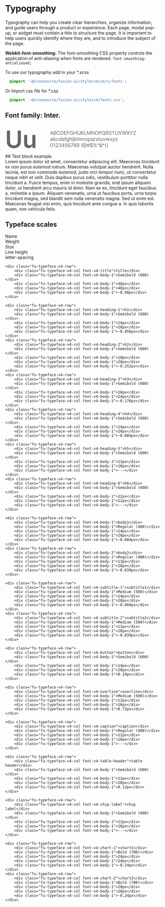 
<Meta title="Styleguide/V4/Typography"/>

# Typography

Typography can help you create clear hierarchies, organize information, and guide users through a product or experience. Each page, modal pop-up, or widget must contain a title to structure the page. It is important to help users quickly identify where they are, and to introduce the subject of the page.

**Webkit-font-smoothing:**
The font-smoothing CSS property controls the application of anti-aliasing when fonts are rendered.
`font-smoothing: antialiased;`

To use our typography add in your *.scss
```css
  @import '~@ironsource/fusion-ui/style/v4/vars/fonts';
```
Or Import css file for *.css
```css
  @import '~@ironsource/fusion-ui/style/v4/fonts.css';
```

## Font family: Inter.
<div class="sb-unstyled">
    <svg width="736" height="136" viewBox="0 0 736 136" fill="none" xmlns="http://www.w3.org/2000/svg">
        <path d="M59.3807 27.5455H74.1364V80.7614C74.1364 86.5947 72.7576 91.7254 70 96.1534C67.2689 100.581 63.4242 104.042 58.4659 106.534C53.5076 109 47.714 110.233 41.0852 110.233C34.4299 110.233 28.6231 109 23.6648 106.534C18.7064 104.042 14.8617 100.581 12.1307 96.1534C9.39962 91.7254 8.03409 86.5947 8.03409 80.7614V27.5455H22.7898V79.5284C22.7898 82.9223 23.5322 85.9451 25.017 88.5966C26.5284 91.2481 28.6496 93.3295 31.3807 94.8409C34.1117 96.3258 37.3466 97.0682 41.0852 97.0682C44.8239 97.0682 48.0587 96.3258 50.7898 94.8409C53.5473 93.3295 55.6686 91.2481 57.1534 88.5966C58.6383 85.9451 59.3807 82.9223 59.3807 79.5284V27.5455ZM128.476 83.3068V47.9091H142.874V109H128.913V98.142H128.277C126.898 101.562 124.631 104.36 121.476 106.534C118.347 108.708 114.489 109.795 109.902 109.795C105.898 109.795 102.358 108.907 99.2827 107.131C96.2334 105.328 93.8471 102.716 92.1236 99.2955C90.4001 95.8485 89.5384 91.6856 89.5384 86.8068V47.9091H103.936V84.5795C103.936 88.4508 104.997 91.5265 107.118 93.8068C109.239 96.0871 112.023 97.2273 115.47 97.2273C117.591 97.2273 119.646 96.7102 121.635 95.6761C123.624 94.642 125.254 93.1042 126.527 91.0625C127.826 88.9943 128.476 86.4091 128.476 83.3068Z" fill="black" fill-opacity="0.6"/>
        <path d="M214.83 47H212.614L219.023 29.5455H221.205L227.614 47H225.398L220.182 32.3068H220.045L214.83 47ZM215.648 40.1818H224.58V42.0568H215.648V40.1818ZM229.852 47V29.5455H235.955C237.171 29.5455 238.173 29.7557 238.963 30.1761C239.753 30.5909 240.341 31.1506 240.727 31.8551C241.114 32.554 241.307 33.3295 241.307 34.1818C241.307 34.9318 241.173 35.5511 240.906 36.0398C240.645 36.5284 240.298 36.9148 239.867 37.1989C239.44 37.483 238.977 37.6932 238.477 37.8295V38C239.011 38.0341 239.548 38.2216 240.088 38.5625C240.628 38.9034 241.08 39.392 241.443 40.0284C241.807 40.6648 241.989 41.4432 241.989 42.3636C241.989 43.2386 241.79 44.0256 241.392 44.7244C240.994 45.4233 240.367 45.9773 239.509 46.3864C238.651 46.7955 237.534 47 236.159 47H229.852ZM231.966 45.125H236.159C237.54 45.125 238.52 44.858 239.1 44.3239C239.685 43.7841 239.977 43.1307 239.977 42.3636C239.977 41.7727 239.827 41.2273 239.526 40.7273C239.225 40.2216 238.796 39.8182 238.239 39.517C237.682 39.2102 237.023 39.0568 236.261 39.0568H231.966V45.125ZM231.966 37.2159H235.886C236.523 37.2159 237.097 37.0909 237.608 36.8409C238.125 36.5909 238.534 36.2386 238.835 35.7841C239.142 35.3295 239.296 34.7955 239.296 34.1818C239.296 33.4148 239.029 32.7642 238.494 32.2301C237.96 31.6903 237.114 31.4205 235.955 31.4205H231.966V37.2159ZM259.027 35H256.914C256.789 34.392 256.57 33.858 256.257 33.3977C255.951 32.9375 255.576 32.5511 255.132 32.2386C254.695 31.9205 254.209 31.6818 253.675 31.5227C253.141 31.3636 252.584 31.2841 252.004 31.2841C250.948 31.2841 249.99 31.5511 249.132 32.0852C248.28 32.6193 247.601 33.4062 247.095 34.446C246.595 35.4858 246.345 36.7614 246.345 38.2727C246.345 39.7841 246.595 41.0597 247.095 42.0994C247.601 43.1392 248.28 43.9261 249.132 44.4602C249.99 44.9943 250.948 45.2614 252.004 45.2614C252.584 45.2614 253.141 45.1818 253.675 45.0227C254.209 44.8636 254.695 44.6278 255.132 44.3153C255.576 43.9972 255.951 43.608 256.257 43.1477C256.57 42.6818 256.789 42.1477 256.914 41.5455H259.027C258.868 42.4375 258.578 43.2358 258.158 43.9403C257.737 44.6449 257.215 45.2443 256.59 45.7386C255.965 46.2273 255.263 46.5994 254.485 46.8551C253.712 47.1108 252.885 47.2386 252.004 47.2386C250.516 47.2386 249.192 46.875 248.033 46.1477C246.874 45.4205 245.962 44.3864 245.297 43.0455C244.632 41.7045 244.3 40.1136 244.3 38.2727C244.3 36.4318 244.632 34.8409 245.297 33.5C245.962 32.1591 246.874 31.125 248.033 30.3977C249.192 29.6705 250.516 29.3068 252.004 29.3068C252.885 29.3068 253.712 29.4347 254.485 29.6903C255.263 29.946 255.965 30.321 256.59 30.8153C257.215 31.304 257.737 31.9006 258.158 32.6051C258.578 33.304 258.868 34.1023 259.027 35ZM267.349 47H261.963V29.5455H267.588C269.281 29.5455 270.73 29.8949 271.934 30.5938C273.139 31.2869 274.062 32.2841 274.704 33.5852C275.346 34.8807 275.667 36.4318 275.667 38.2386C275.667 40.0568 275.343 41.6222 274.696 42.9347C274.048 44.2415 273.105 45.2472 271.866 45.9517C270.627 46.6506 269.122 47 267.349 47ZM264.076 45.125H267.213C268.656 45.125 269.852 44.8466 270.801 44.2898C271.75 43.733 272.457 42.9403 272.923 41.9119C273.389 40.8835 273.622 39.6591 273.622 38.2386C273.622 36.8295 273.392 35.6165 272.931 34.5994C272.471 33.5767 271.784 32.7926 270.869 32.2472C269.954 31.696 268.815 31.4205 267.451 31.4205H264.076V45.125ZM278.733 47V29.5455H289.267V31.4205H280.846V37.3182H288.721V39.1932H280.846V45.125H289.403V47H278.733ZM292.596 47V29.5455H303.062V31.4205H294.71V37.3182H302.278V39.1932H294.71V47H292.596ZM318.134 35C317.947 34.4261 317.7 33.9119 317.393 33.4574C317.092 32.9972 316.731 32.6051 316.31 32.2812C315.896 31.9574 315.424 31.7102 314.896 31.5398C314.367 31.3693 313.788 31.2841 313.157 31.2841C312.123 31.2841 311.183 31.5511 310.336 32.0852C309.489 32.6193 308.816 33.4062 308.316 34.446C307.816 35.4858 307.566 36.7614 307.566 38.2727C307.566 39.7841 307.819 41.0597 308.325 42.0994C308.83 43.1392 309.515 43.9261 310.379 44.4602C311.242 44.9943 312.214 45.2614 313.293 45.2614C314.293 45.2614 315.174 45.0483 315.935 44.6222C316.702 44.1903 317.299 43.5824 317.725 42.7983C318.157 42.0085 318.373 41.0795 318.373 40.0114L319.021 40.1477H313.771V38.2727H320.418V40.1477C320.418 41.5852 320.111 42.8352 319.498 43.8977C318.89 44.9602 318.049 45.7841 316.975 46.3693C315.907 46.9489 314.68 47.2386 313.293 47.2386C311.748 47.2386 310.39 46.875 309.219 46.1477C308.055 45.4205 307.146 44.3864 306.492 43.0455C305.844 41.7045 305.521 40.1136 305.521 38.2727C305.521 36.892 305.705 35.6506 306.075 34.5483C306.45 33.4403 306.978 32.4972 307.66 31.7188C308.342 30.9403 309.148 30.3438 310.08 29.929C311.012 29.5142 312.038 29.3068 313.157 29.3068C314.077 29.3068 314.935 29.446 315.731 29.7244C316.532 29.9972 317.245 30.3864 317.87 30.892C318.501 31.392 319.026 31.9915 319.447 32.6903C319.867 33.3835 320.157 34.1534 320.316 35H318.134ZM323.558 47V29.5455H325.672V37.3182H334.979V29.5455H337.092V47H334.979V39.1932H325.672V47H323.558ZM342.958 29.5455V47H340.844V29.5455H342.958ZM353.397 29.5455H355.511V42.0227C355.511 43.1364 355.306 44.0824 354.897 44.8608C354.488 45.6392 353.912 46.2301 353.167 46.6335C352.423 47.0369 351.545 47.2386 350.534 47.2386C349.579 47.2386 348.73 47.0653 347.985 46.7188C347.241 46.3665 346.656 45.8665 346.23 45.2188C345.804 44.571 345.591 43.8011 345.591 42.9091H347.67C347.67 43.4034 347.792 43.8352 348.037 44.2045C348.287 44.5682 348.627 44.8523 349.059 45.0568C349.491 45.2614 349.983 45.3636 350.534 45.3636C351.142 45.3636 351.659 45.2358 352.085 44.9801C352.511 44.7244 352.835 44.3494 353.056 43.8551C353.284 43.3551 353.397 42.7443 353.397 42.0227V29.5455ZM359.267 47V29.5455H361.38V38.2045H361.585L369.426 29.5455H372.187L364.858 37.4205L372.187 47H369.63L363.562 38.8864L361.38 41.3409V47H359.267ZM374.443 47V29.5455H376.557V45.125H384.67V47H374.443ZM387.463 29.5455H389.986L395.918 44.0341H396.122L402.054 29.5455H404.577V47H402.599V33.7386H402.429L396.974 47H395.065L389.611 33.7386H389.44V47H387.463V29.5455ZM422.175 29.5455V47H420.13L410.619 33.2955H410.448V47H408.335V29.5455H410.38L419.925 43.2841H420.096V29.5455H422.175ZM440.652 38.2727C440.652 40.1136 440.32 41.7045 439.655 43.0455C438.99 44.3864 438.078 45.4205 436.919 46.1477C435.76 46.875 434.436 47.2386 432.948 47.2386C431.459 47.2386 430.135 46.875 428.976 46.1477C427.817 45.4205 426.905 44.3864 426.24 43.0455C425.575 41.7045 425.243 40.1136 425.243 38.2727C425.243 36.4318 425.575 34.8409 426.24 33.5C426.905 32.1591 427.817 31.125 428.976 30.3977C430.135 29.6705 431.459 29.3068 432.948 29.3068C434.436 29.3068 435.76 29.6705 436.919 30.3977C438.078 31.125 438.99 32.1591 439.655 33.5C440.32 34.8409 440.652 36.4318 440.652 38.2727ZM438.607 38.2727C438.607 36.7614 438.354 35.4858 437.848 34.446C437.348 33.4062 436.669 32.6193 435.811 32.0852C434.959 31.5511 434.004 31.2841 432.948 31.2841C431.891 31.2841 430.933 31.5511 430.075 32.0852C429.223 32.6193 428.544 33.4062 428.039 34.446C427.539 35.4858 427.289 36.7614 427.289 38.2727C427.289 39.7841 427.539 41.0597 428.039 42.0994C428.544 43.1392 429.223 43.9261 430.075 44.4602C430.933 44.9943 431.891 45.2614 432.948 45.2614C434.004 45.2614 434.959 44.9943 435.811 44.4602C436.669 43.9261 437.348 43.1392 437.848 42.0994C438.354 41.0597 438.607 39.7841 438.607 38.2727ZM443.726 47V29.5455H449.624C450.993 29.5455 452.113 29.7926 452.982 30.2869C453.857 30.7756 454.505 31.4375 454.925 32.2727C455.345 33.108 455.556 34.0398 455.556 35.0682C455.556 36.0966 455.345 37.0312 454.925 37.8722C454.51 38.7131 453.868 39.3835 452.999 39.8835C452.13 40.3778 451.016 40.625 449.658 40.625H445.431V38.75H449.59C450.527 38.75 451.28 38.5881 451.848 38.2642C452.416 37.9403 452.828 37.5028 453.084 36.9517C453.345 36.3949 453.476 35.767 453.476 35.0682C453.476 34.3693 453.345 33.7443 453.084 33.1932C452.828 32.642 452.414 32.2102 451.84 31.8977C451.266 31.5795 450.505 31.4205 449.556 31.4205H445.84V47H443.726ZM464.821 41.5455H467.14L469.083 44.1023L469.594 44.7841L472.492 48.6364H470.174L468.265 46.0795L467.787 45.4318L464.821 41.5455ZM473.208 38.2727C473.208 40.1136 472.875 41.7045 472.211 43.0455C471.546 44.3864 470.634 45.4205 469.475 46.1477C468.316 46.875 466.992 47.2386 465.503 47.2386C464.015 47.2386 462.691 46.875 461.532 46.1477C460.373 45.4205 459.461 44.3864 458.796 43.0455C458.131 41.7045 457.799 40.1136 457.799 38.2727C457.799 36.4318 458.131 34.8409 458.796 33.5C459.461 32.1591 460.373 31.125 461.532 30.3977C462.691 29.6705 464.015 29.3068 465.503 29.3068C466.992 29.3068 468.316 29.6705 469.475 30.3977C470.634 31.125 471.546 32.1591 472.211 33.5C472.875 34.8409 473.208 36.4318 473.208 38.2727ZM471.162 38.2727C471.162 36.7614 470.909 35.4858 470.404 34.446C469.904 33.4062 469.225 32.6193 468.367 32.0852C467.515 31.5511 466.56 31.2841 465.503 31.2841C464.446 31.2841 463.489 31.5511 462.631 32.0852C461.779 32.6193 461.1 33.4062 460.594 34.446C460.094 35.4858 459.844 36.7614 459.844 38.2727C459.844 39.7841 460.094 41.0597 460.594 42.0994C461.1 43.1392 461.779 43.9261 462.631 44.4602C463.489 44.9943 464.446 45.2614 465.503 45.2614C466.56 45.2614 467.515 44.9943 468.367 44.4602C469.225 43.9261 469.904 43.1392 470.404 42.0994C470.909 41.0597 471.162 39.7841 471.162 38.2727ZM476.282 47V29.5455H482.179C483.543 29.5455 484.662 29.7784 485.537 30.2443C486.412 30.7045 487.06 31.3381 487.481 32.1449C487.901 32.9517 488.111 33.8693 488.111 34.8977C488.111 35.9261 487.901 36.8381 487.481 37.6335C487.06 38.429 486.415 39.054 485.546 39.5085C484.677 39.9574 483.566 40.1818 482.214 40.1818H477.441V38.2727H482.145C483.077 38.2727 483.827 38.1364 484.395 37.8636C484.969 37.5909 485.384 37.2045 485.64 36.7045C485.901 36.1989 486.032 35.5966 486.032 34.8977C486.032 34.1989 485.901 33.5881 485.64 33.0653C485.378 32.5426 484.961 32.1392 484.387 31.8551C483.813 31.5653 483.054 31.4205 482.111 31.4205H478.395V47H476.282ZM484.498 39.1591L488.793 47H486.339L482.111 39.1591H484.498ZM500.699 33.9091C500.596 33.0455 500.182 32.375 499.454 31.8977C498.727 31.4205 497.835 31.1818 496.778 31.1818C496.006 31.1818 495.329 31.3068 494.75 31.5568C494.176 31.8068 493.727 32.1506 493.403 32.5881C493.085 33.0256 492.926 33.5227 492.926 34.0795C492.926 34.5455 493.037 34.946 493.258 35.2812C493.486 35.6108 493.775 35.8864 494.128 36.108C494.48 36.3239 494.849 36.5028 495.236 36.6449C495.622 36.7812 495.977 36.892 496.301 36.9773L498.074 37.4545C498.528 37.5739 499.034 37.7386 499.591 37.9489C500.153 38.1591 500.69 38.446 501.202 38.8097C501.719 39.1676 502.145 39.6278 502.48 40.1903C502.815 40.7528 502.983 41.4432 502.983 42.2614C502.983 43.2045 502.736 44.0568 502.241 44.8182C501.753 45.5795 501.037 46.1847 500.094 46.6335C499.156 47.0824 498.017 47.3068 496.676 47.3068C495.426 47.3068 494.344 47.1051 493.429 46.7017C492.52 46.2983 491.804 45.7358 491.281 45.0142C490.764 44.2926 490.471 43.4545 490.403 42.5H492.585C492.642 43.1591 492.864 43.7045 493.25 44.1364C493.642 44.5625 494.136 44.8807 494.733 45.0909C495.335 45.2955 495.983 45.3977 496.676 45.3977C497.483 45.3977 498.207 45.267 498.849 45.0057C499.491 44.7386 500 44.3693 500.375 43.8977C500.75 43.4205 500.937 42.8636 500.937 42.2273C500.937 41.6477 500.775 41.1761 500.452 40.8125C500.128 40.4489 499.702 40.1534 499.173 39.9261C498.645 39.6989 498.074 39.5 497.46 39.3295L495.312 38.7159C493.949 38.3239 492.869 37.7642 492.074 37.0369C491.278 36.3097 490.881 35.358 490.881 34.1818C490.881 33.2045 491.145 32.3523 491.673 31.625C492.207 30.892 492.923 30.3239 493.821 29.9205C494.724 29.5114 495.733 29.3068 496.846 29.3068C497.971 29.3068 498.971 29.5085 499.846 29.9119C500.721 30.3097 501.415 30.8551 501.926 31.5483C502.443 32.2415 502.716 33.0284 502.744 33.9091H500.699ZM505.023 31.4205V29.5455H518.114V31.4205H512.626V47H510.512V31.4205H505.023ZM532.351 29.5455H534.465V41.1023C534.465 42.2955 534.183 43.3608 533.621 44.2983C533.064 45.2301 532.277 45.9659 531.26 46.5057C530.243 47.0398 529.05 47.3068 527.681 47.3068C526.311 47.3068 525.118 47.0398 524.101 46.5057C523.084 45.9659 522.294 45.2301 521.732 44.2983C521.175 43.3608 520.896 42.2955 520.896 41.1023V29.5455H523.01V40.9318C523.01 41.7841 523.198 42.5426 523.573 43.2074C523.948 43.8665 524.482 44.3864 525.175 44.767C525.874 45.142 526.709 45.3295 527.681 45.3295C528.652 45.3295 529.487 45.142 530.186 44.767C530.885 44.3864 531.419 43.8665 531.788 43.2074C532.163 42.5426 532.351 41.7841 532.351 40.9318V29.5455ZM538.921 29.5455L544.103 44.2386H544.308L549.49 29.5455H551.706L545.296 47H543.115L536.706 29.5455H538.921ZM557.115 47L552.342 29.5455H554.49L558.137 43.7614H558.308L562.024 29.5455H564.41L568.126 43.7614H568.297L571.944 29.5455H574.092L569.319 47H567.137L563.285 33.0909H563.149L559.297 47H557.115ZM577.268 29.5455L581.768 36.8068H581.905L586.405 29.5455H588.893L583.405 38.2727L588.893 47H586.405L581.905 39.875H581.768L577.268 47H574.78L580.405 38.2727L574.78 29.5455H577.268ZM589.664 29.5455H592.084L596.925 37.6932H597.13L601.971 29.5455H604.391L598.084 39.8068V47H595.971V39.8068L589.664 29.5455ZM606.065 47V45.4659L615.474 31.4205H605.963V29.5455H617.997V31.0795L608.588 45.125H618.099V47H606.065ZM217.693 76.3068C216.864 76.3068 216.111 76.1506 215.435 75.8381C214.759 75.5199 214.222 75.0625 213.824 74.4659C213.426 73.8636 213.227 73.1364 213.227 72.2841C213.227 71.5341 213.375 70.9261 213.67 70.4602C213.966 69.9886 214.361 69.6193 214.855 69.3523C215.349 69.0852 215.895 68.8864 216.491 68.7557C217.094 68.6193 217.699 68.5114 218.307 68.4318C219.102 68.3295 219.747 68.2528 220.241 68.2017C220.741 68.1449 221.105 68.0511 221.332 67.9205C221.565 67.7898 221.682 67.5625 221.682 67.2386V67.1705C221.682 66.3295 221.452 65.6761 220.991 65.2102C220.537 64.7443 219.847 64.5114 218.92 64.5114C217.96 64.5114 217.207 64.7216 216.662 65.142C216.116 65.5625 215.733 66.0114 215.511 66.4886L213.602 65.8068C213.943 65.0114 214.398 64.392 214.966 63.9489C215.54 63.5 216.165 63.1875 216.841 63.0114C217.523 62.8295 218.193 62.7386 218.852 62.7386C219.273 62.7386 219.756 62.7898 220.301 62.892C220.852 62.9886 221.384 63.1903 221.895 63.4972C222.412 63.804 222.841 64.267 223.182 64.8864C223.523 65.5057 223.693 66.3352 223.693 67.375V76H221.682V74.2273H221.58C221.443 74.5114 221.216 74.8153 220.898 75.1392C220.58 75.4631 220.156 75.7386 219.628 75.9659C219.099 76.1932 218.455 76.3068 217.693 76.3068ZM218 74.5C218.795 74.5 219.466 74.3438 220.011 74.0312C220.563 73.7188 220.977 73.3153 221.256 72.821C221.54 72.3267 221.682 71.8068 221.682 71.2614V69.4205C221.597 69.5227 221.409 69.6165 221.119 69.7017C220.835 69.7812 220.506 69.8523 220.131 69.9148C219.761 69.9716 219.401 70.0227 219.048 70.0682C218.702 70.108 218.42 70.142 218.205 70.1705C217.682 70.2386 217.193 70.3494 216.739 70.5028C216.29 70.6506 215.926 70.875 215.648 71.1761C215.375 71.4716 215.239 71.875 215.239 72.3864C215.239 73.0852 215.497 73.6136 216.014 73.9716C216.537 74.3239 217.199 74.5 218 74.5ZM227.157 76V58.5455H229.168V64.9886H229.339C229.487 64.7614 229.691 64.4716 229.953 64.1193C230.22 63.7614 230.6 63.4432 231.095 63.1648C231.595 62.8807 232.271 62.7386 233.123 62.7386C234.225 62.7386 235.197 63.0142 236.038 63.5653C236.879 64.1165 237.535 64.8977 238.007 65.9091C238.478 66.9205 238.714 68.1136 238.714 69.4886C238.714 70.875 238.478 72.0767 238.007 73.0938C237.535 74.1051 236.882 74.8892 236.046 75.446C235.211 75.9972 234.248 76.2727 233.157 76.2727C232.316 76.2727 231.643 76.1335 231.137 75.8551C230.632 75.571 230.242 75.25 229.97 74.892C229.697 74.5284 229.487 74.2273 229.339 73.9886H229.1V76H227.157ZM229.134 69.4545C229.134 70.4432 229.279 71.3153 229.569 72.071C229.859 72.821 230.282 73.4091 230.839 73.8352C231.396 74.2557 232.078 74.4659 232.884 74.4659C233.725 74.4659 234.427 74.2443 234.989 73.8011C235.558 73.3523 235.984 72.75 236.268 71.9943C236.558 71.233 236.703 70.3864 236.703 69.4545C236.703 68.5341 236.56 67.7045 236.276 66.9659C235.998 66.2216 235.575 65.6335 235.007 65.2017C234.444 64.7642 233.737 64.5455 232.884 64.5455C232.066 64.5455 231.379 64.7528 230.822 65.1676C230.265 65.5767 229.845 66.1506 229.56 66.8892C229.276 67.6222 229.134 68.4773 229.134 69.4545ZM246.629 76.2727C245.402 76.2727 244.345 75.983 243.458 75.4034C242.572 74.8239 241.89 74.0256 241.413 73.0085C240.936 71.9915 240.697 70.8295 240.697 69.5227C240.697 68.1932 240.941 67.0199 241.43 66.0028C241.924 64.9801 242.612 64.1818 243.492 63.608C244.379 63.0284 245.413 62.7386 246.595 62.7386C247.515 62.7386 248.345 62.9091 249.083 63.25C249.822 63.5909 250.427 64.0682 250.899 64.6818C251.37 65.2955 251.663 66.0114 251.777 66.8295H249.765C249.612 66.233 249.271 65.7045 248.742 65.2443C248.22 64.7784 247.515 64.5455 246.629 64.5455C245.845 64.5455 245.157 64.75 244.566 65.1591C243.981 65.5625 243.524 66.1335 243.194 66.8722C242.87 67.6051 242.708 68.4659 242.708 69.4545C242.708 70.4659 242.867 71.3466 243.186 72.0966C243.509 72.8466 243.964 73.429 244.549 73.8438C245.14 74.2585 245.833 74.4659 246.629 74.4659C247.152 74.4659 247.626 74.375 248.052 74.1932C248.478 74.0114 248.839 73.75 249.134 73.4091C249.43 73.0682 249.64 72.6591 249.765 72.1818H251.777C251.663 72.9545 251.382 73.6506 250.933 74.2699C250.49 74.8835 249.902 75.3722 249.169 75.7358C248.441 76.0938 247.595 76.2727 246.629 76.2727ZM259.18 76.2727C258.089 76.2727 257.126 75.9972 256.291 75.446C255.456 74.8892 254.802 74.1051 254.331 73.0938C253.859 72.0767 253.623 70.875 253.623 69.4886C253.623 68.1136 253.859 66.9205 254.331 65.9091C254.802 64.8977 255.458 64.1165 256.299 63.5653C257.14 63.0142 258.112 62.7386 259.214 62.7386C260.066 62.7386 260.74 62.8807 261.234 63.1648C261.734 63.4432 262.115 63.7614 262.376 64.1193C262.643 64.4716 262.85 64.7614 262.998 64.9886H263.169V58.5455H265.18V76H263.237V73.9886H262.998C262.85 74.2273 262.64 74.5284 262.368 74.892C262.095 75.25 261.706 75.571 261.2 75.8551C260.694 76.1335 260.021 76.2727 259.18 76.2727ZM259.453 74.4659C260.26 74.4659 260.941 74.2557 261.498 73.8352C262.055 73.4091 262.478 72.821 262.768 72.071C263.058 71.3153 263.203 70.4432 263.203 69.4545C263.203 68.4773 263.061 67.6222 262.777 66.8892C262.493 66.1506 262.072 65.5767 261.515 65.1676C260.958 64.7528 260.271 64.5455 259.453 64.5455C258.6 64.5455 257.89 64.7642 257.322 65.2017C256.76 65.6335 256.336 66.2216 256.052 66.9659C255.774 67.7045 255.635 68.5341 255.635 69.4545C255.635 70.3864 255.777 71.233 256.061 71.9943C256.35 72.75 256.777 73.3523 257.339 73.8011C257.907 74.2443 258.612 74.4659 259.453 74.4659ZM274.152 76.2727C272.89 76.2727 271.802 75.9943 270.888 75.4375C269.978 74.875 269.277 74.0909 268.782 73.0852C268.294 72.0739 268.049 70.8977 268.049 69.5568C268.049 68.2159 268.294 67.0341 268.782 66.0114C269.277 64.983 269.964 64.1818 270.845 63.608C271.731 63.0284 272.765 62.7386 273.947 62.7386C274.629 62.7386 275.302 62.8523 275.967 63.0795C276.632 63.3068 277.237 63.6761 277.782 64.1875C278.328 64.6932 278.763 65.3636 279.086 66.1989C279.41 67.0341 279.572 68.0625 279.572 69.2841V70.1364H269.481V68.3977H277.527C277.527 67.6591 277.379 67 277.084 66.4205C276.794 65.8409 276.379 65.3835 275.839 65.0483C275.305 64.7131 274.674 64.5455 273.947 64.5455C273.146 64.5455 272.453 64.7443 271.868 65.142C271.288 65.5341 270.842 66.0455 270.53 66.6761C270.217 67.3068 270.061 67.983 270.061 68.7045V69.8636C270.061 70.8523 270.231 71.6903 270.572 72.3778C270.919 73.0597 271.399 73.5795 272.013 73.9375C272.626 74.2898 273.339 74.4659 274.152 74.4659C274.68 74.4659 275.157 74.392 275.584 74.2443C276.015 74.0909 276.388 73.8636 276.7 73.5625C277.013 73.2557 277.254 72.875 277.424 72.4205L279.368 72.9659C279.163 73.625 278.819 74.2045 278.336 74.7045C277.853 75.1989 277.257 75.5852 276.547 75.8636C275.836 76.1364 275.038 76.2727 274.152 76.2727ZM287.981 62.9091V64.6136H280.925V62.9091H287.981ZM283.038 76V61.1023C283.038 60.3523 283.214 59.7273 283.567 59.2273C283.919 58.7273 284.376 58.3523 284.939 58.1023C285.501 57.8523 286.095 57.7273 286.72 57.7273C287.214 57.7273 287.618 57.767 287.93 57.8466C288.243 57.9261 288.476 58 288.629 58.0682L288.05 59.8068C287.947 59.7727 287.805 59.7301 287.623 59.679C287.447 59.6278 287.214 59.6023 286.925 59.6023C286.26 59.6023 285.78 59.7699 285.484 60.1051C285.194 60.4403 285.05 60.9318 285.05 61.5795V76H283.038ZM295.065 81.1818C294.094 81.1818 293.258 81.0568 292.56 80.8068C291.861 80.5625 291.278 80.2386 290.812 79.8352C290.352 79.4375 289.986 79.0114 289.713 78.5568L291.315 77.4318C291.497 77.6705 291.727 77.9432 292.006 78.25C292.284 78.5625 292.665 78.8324 293.148 79.0597C293.636 79.2926 294.276 79.4091 295.065 79.4091C296.122 79.4091 296.994 79.1534 297.682 78.642C298.369 78.1307 298.713 77.3295 298.713 76.2386V73.5795H298.543C298.395 73.8182 298.185 74.1136 297.912 74.4659C297.645 74.8125 297.258 75.1222 296.753 75.3949C296.253 75.6619 295.577 75.7955 294.724 75.7955C293.668 75.7955 292.719 75.5455 291.878 75.0455C291.043 74.5455 290.381 73.8182 289.892 72.8636C289.409 71.9091 289.168 70.75 289.168 69.3864C289.168 68.0455 289.403 66.8778 289.875 65.8835C290.347 64.8835 291.003 64.1108 291.844 63.5653C292.685 63.0142 293.656 62.7386 294.758 62.7386C295.611 62.7386 296.287 62.8807 296.787 63.1648C297.293 63.4432 297.679 63.7614 297.946 64.1193C298.219 64.4716 298.429 64.7614 298.577 64.9886H298.781V62.9091H300.724V76.375C300.724 77.5 300.469 78.4148 299.957 79.1193C299.452 79.8295 298.77 80.3494 297.912 80.679C297.06 81.0142 296.111 81.1818 295.065 81.1818ZM294.997 73.9886C295.804 73.9886 296.486 73.804 297.043 73.4347C297.599 73.0653 298.023 72.5341 298.312 71.8409C298.602 71.1477 298.747 70.3182 298.747 69.3523C298.747 68.4091 298.605 67.5767 298.321 66.8551C298.037 66.1335 297.616 65.5682 297.06 65.1591C296.503 64.75 295.815 64.5455 294.997 64.5455C294.145 64.5455 293.435 64.7614 292.866 65.1932C292.304 65.625 291.881 66.2045 291.597 66.9318C291.318 67.6591 291.179 68.4659 291.179 69.3523C291.179 70.2614 291.321 71.0653 291.605 71.7642C291.895 72.4574 292.321 73.0028 292.883 73.4006C293.452 73.7926 294.156 73.9886 294.997 73.9886ZM305.938 68.125V76H303.926V58.5455H305.938V64.9545H306.108C306.415 64.2784 306.875 63.7415 307.489 63.3438C308.108 62.9403 308.932 62.7386 309.96 62.7386C310.852 62.7386 311.634 62.9176 312.304 63.2756C312.975 63.6278 313.494 64.1705 313.864 64.9034C314.239 65.6307 314.426 66.5568 314.426 67.6818V76H312.415V67.8182C312.415 66.7784 312.145 65.9744 311.605 65.4062C311.071 64.8324 310.33 64.5455 309.381 64.5455C308.722 64.5455 308.131 64.6847 307.608 64.9631C307.091 65.2415 306.682 65.6477 306.381 66.1818C306.085 66.7159 305.938 67.3636 305.938 68.125ZM317.626 76V62.9091H319.637V76H317.626ZM318.649 60.7273C318.257 60.7273 317.919 60.5938 317.634 60.3267C317.356 60.0597 317.217 59.7386 317.217 59.3636C317.217 58.9886 317.356 58.6676 317.634 58.4006C317.919 58.1335 318.257 58 318.649 58C319.041 58 319.376 58.1335 319.654 58.4006C319.938 58.6676 320.08 58.9886 320.08 59.3636C320.08 59.7386 319.938 60.0597 319.654 60.3267C319.376 60.5938 319.041 60.7273 318.649 60.7273ZM322.841 62.9091H324.853V76.9545C324.853 77.7614 324.713 78.4602 324.435 79.0511C324.162 79.642 323.747 80.0994 323.191 80.4233C322.64 80.7472 321.943 80.9091 321.103 80.9091C321.034 80.9091 320.966 80.9091 320.898 80.9091C320.83 80.9091 320.762 80.9091 320.693 80.9091V79.0341C320.762 79.0341 320.824 79.0341 320.881 79.0341C320.938 79.0341 321 79.0341 321.068 79.0341C321.682 79.0341 322.131 78.8523 322.415 78.4886C322.699 78.1307 322.841 77.6193 322.841 76.9545V62.9091ZM323.83 60.7273C323.438 60.7273 323.1 60.5938 322.816 60.3267C322.537 60.0597 322.398 59.7386 322.398 59.3636C322.398 58.9886 322.537 58.6676 322.816 58.4006C323.1 58.1335 323.438 58 323.83 58C324.222 58 324.557 58.1335 324.836 58.4006C325.12 58.6676 325.262 58.9886 325.262 59.3636C325.262 59.7386 325.12 60.0597 324.836 60.3267C324.557 60.5938 324.222 60.7273 323.83 60.7273ZM329.932 71.2273L329.897 68.7386H330.307L336.034 62.9091H338.522L332.42 69.0795H332.25L329.932 71.2273ZM328.057 76V58.5455H330.068V76H328.057ZM336.375 76L331.261 69.5227L332.693 68.125L338.932 76H336.375ZM342.643 58.5455V76H340.631V58.5455H342.643ZM345.847 76V62.9091H347.79V64.9545H347.96C348.233 64.2557 348.673 63.7131 349.281 63.3267C349.889 62.9347 350.619 62.7386 351.472 62.7386C352.335 62.7386 353.054 62.9347 353.628 63.3267C354.207 63.7131 354.659 64.2557 354.983 64.9545H355.119C355.454 64.2784 355.957 63.7415 356.628 63.3438C357.298 62.9403 358.102 62.7386 359.04 62.7386C360.21 62.7386 361.168 63.1051 361.912 63.8381C362.656 64.5653 363.028 65.6989 363.028 67.2386V76H361.017V67.2386C361.017 66.2727 360.753 65.5824 360.224 65.1676C359.696 64.7528 359.074 64.5455 358.358 64.5455C357.437 64.5455 356.724 64.8239 356.219 65.3807C355.713 65.9318 355.46 66.6307 355.46 67.4773V76H353.415V67.0341C353.415 66.2898 353.173 65.6903 352.69 65.2358C352.207 64.7756 351.585 64.5455 350.824 64.5455C350.301 64.5455 349.812 64.6847 349.358 64.9631C348.909 65.2415 348.545 65.6278 348.267 66.1222C347.994 66.6108 347.858 67.1761 347.858 67.8182V76H345.847ZM368.237 68.125V76H366.226V62.9091H368.169V64.9545H368.34C368.646 64.2898 369.112 63.7557 369.737 63.3523C370.362 62.9432 371.169 62.7386 372.158 62.7386C373.044 62.7386 373.82 62.9205 374.484 63.2841C375.149 63.642 375.666 64.1875 376.036 64.9205C376.405 65.6477 376.59 66.5682 376.59 67.6818V76H374.578V67.8182C374.578 66.7898 374.311 65.9886 373.777 65.4148C373.243 64.8352 372.51 64.5455 371.578 64.5455C370.936 64.5455 370.362 64.6847 369.857 64.9631C369.357 65.2415 368.962 65.6477 368.672 66.1818C368.382 66.7159 368.237 67.3636 368.237 68.125ZM385.103 76.2727C383.921 76.2727 382.884 75.9915 381.992 75.429C381.106 74.8665 380.413 74.0795 379.913 73.0682C379.418 72.0568 379.171 70.875 379.171 69.5227C379.171 68.1591 379.418 66.9687 379.913 65.9517C380.413 64.9347 381.106 64.1449 381.992 63.5824C382.884 63.0199 383.921 62.7386 385.103 62.7386C386.285 62.7386 387.319 63.0199 388.205 63.5824C389.097 64.1449 389.791 64.9347 390.285 65.9517C390.785 66.9687 391.035 68.1591 391.035 69.5227C391.035 70.875 390.785 72.0568 390.285 73.0682C389.791 74.0795 389.097 74.8665 388.205 75.429C387.319 75.9915 386.285 76.2727 385.103 76.2727ZM385.103 74.4659C386.001 74.4659 386.74 74.2358 387.319 73.7756C387.899 73.3153 388.328 72.7102 388.606 71.9602C388.884 71.2102 389.024 70.3977 389.024 69.5227C389.024 68.6477 388.884 67.8324 388.606 67.0767C388.328 66.321 387.899 65.7102 387.319 65.2443C386.74 64.7784 386.001 64.5455 385.103 64.5455C384.205 64.5455 383.467 64.7784 382.887 65.2443C382.308 65.7102 381.879 66.321 381.6 67.0767C381.322 67.8324 381.183 68.6477 381.183 69.5227C381.183 70.3977 381.322 71.2102 381.6 71.9602C381.879 72.7102 382.308 73.3153 382.887 73.7756C383.467 74.2358 384.205 74.4659 385.103 74.4659ZM393.625 80.9091V62.9091H395.568V64.9886H395.807C395.955 64.7614 396.159 64.4716 396.421 64.1193C396.688 63.7614 397.068 63.4432 397.563 63.1648C398.063 62.8807 398.739 62.7386 399.591 62.7386C400.693 62.7386 401.665 63.0142 402.506 63.5653C403.347 64.1165 404.003 64.8977 404.475 65.9091C404.946 66.9205 405.182 68.1136 405.182 69.4886C405.182 70.875 404.946 72.0767 404.475 73.0938C404.003 74.1051 403.35 74.8892 402.514 75.446C401.679 75.9972 400.716 76.2727 399.625 76.2727C398.784 76.2727 398.111 76.1335 397.605 75.8551C397.1 75.571 396.711 75.25 396.438 74.892C396.165 74.5284 395.955 74.2273 395.807 73.9886H395.637V80.9091H393.625ZM395.603 69.4545C395.603 70.4432 395.747 71.3153 396.037 72.071C396.327 72.821 396.75 73.4091 397.307 73.8352C397.864 74.2557 398.546 74.4659 399.353 74.4659C400.193 74.4659 400.895 74.2443 401.458 73.8011C402.026 73.3523 402.452 72.75 402.736 71.9943C403.026 71.233 403.171 70.3864 403.171 69.4545C403.171 68.5341 403.029 67.7045 402.745 66.9659C402.466 66.2216 402.043 65.6335 401.475 65.2017C400.912 64.7642 400.205 64.5455 399.353 64.5455C398.534 64.5455 397.847 64.7528 397.29 65.1676C396.733 65.5767 396.313 66.1506 396.029 66.8892C395.745 67.6222 395.603 68.4773 395.603 69.4545ZM416.702 80.9091V73.9886H416.532C416.384 74.2273 416.174 74.5284 415.901 74.892C415.628 75.25 415.239 75.571 414.733 75.8551C414.228 76.1335 413.554 76.2727 412.713 76.2727C411.623 76.2727 410.659 75.9972 409.824 75.446C408.989 74.8892 408.336 74.1051 407.864 73.0938C407.392 72.0767 407.157 70.875 407.157 69.4886C407.157 68.1136 407.392 66.9205 407.864 65.9091C408.336 64.8977 408.992 64.1165 409.833 63.5653C410.674 63.0142 411.645 62.7386 412.748 62.7386C413.6 62.7386 414.273 62.8807 414.767 63.1648C415.267 63.4432 415.648 63.7614 415.909 64.1193C416.177 64.4716 416.384 64.7614 416.532 64.9886H416.77V62.9091H418.713V80.9091H416.702ZM412.986 74.4659C413.793 74.4659 414.475 74.2557 415.032 73.8352C415.588 73.4091 416.012 72.821 416.302 72.071C416.591 71.3153 416.736 70.4432 416.736 69.4545C416.736 68.4773 416.594 67.6222 416.31 66.8892C416.026 66.1506 415.606 65.5767 415.049 65.1676C414.492 64.7528 413.804 64.5455 412.986 64.5455C412.134 64.5455 411.424 64.7642 410.856 65.2017C410.293 65.6335 409.87 66.2216 409.586 66.9659C409.307 67.7045 409.168 68.5341 409.168 69.4545C409.168 70.3864 409.31 71.233 409.594 71.9943C409.884 72.75 410.31 73.3523 410.873 73.8011C411.441 74.2443 412.145 74.4659 412.986 74.4659ZM421.915 76V62.9091H423.858V64.8864H423.995C424.233 64.2386 424.665 63.7131 425.29 63.3097C425.915 62.9062 426.62 62.7045 427.404 62.7045C427.552 62.7045 427.736 62.7074 427.958 62.7131C428.179 62.7187 428.347 62.7273 428.461 62.7386V64.7841C428.393 64.767 428.236 64.7415 427.992 64.7074C427.753 64.6676 427.501 64.6477 427.233 64.6477C426.597 64.6477 426.029 64.7812 425.529 65.0483C425.035 65.3097 424.643 65.6733 424.353 66.1392C424.069 66.5994 423.927 67.125 423.927 67.7159V76H421.915ZM439.638 65.8409L437.831 66.3523C437.717 66.0511 437.55 65.7585 437.328 65.4744C437.112 65.1847 436.817 64.946 436.442 64.7585C436.067 64.571 435.587 64.4773 435.001 64.4773C434.2 64.4773 433.533 64.6619 432.998 65.0312C432.47 65.3949 432.206 65.858 432.206 66.4205C432.206 66.9205 432.388 67.3153 432.751 67.6051C433.115 67.8949 433.683 68.1364 434.456 68.3295L436.399 68.8068C437.57 69.0909 438.442 69.5256 439.016 70.1108C439.589 70.6903 439.876 71.4375 439.876 72.3523C439.876 73.1023 439.66 73.7727 439.229 74.3636C438.802 74.9545 438.206 75.4205 437.439 75.7614C436.672 76.1023 435.78 76.2727 434.763 76.2727C433.427 76.2727 432.322 75.983 431.447 75.4034C430.572 74.8239 430.018 73.9773 429.785 72.8636L431.695 72.3864C431.876 73.0909 432.22 73.6193 432.726 73.9716C433.237 74.3239 433.905 74.5 434.729 74.5C435.666 74.5 436.41 74.3011 436.962 73.9034C437.518 73.5 437.797 73.017 437.797 72.4545C437.797 72 437.638 71.6193 437.32 71.3125C437.001 71 436.513 70.767 435.854 70.6136L433.672 70.1023C432.473 69.8182 431.592 69.3778 431.03 68.7812C430.473 68.179 430.195 67.4261 430.195 66.5227C430.195 65.7841 430.402 65.1307 430.817 64.5625C431.237 63.9943 431.808 63.5483 432.53 63.2244C433.257 62.9006 434.081 62.7386 435.001 62.7386C436.297 62.7386 437.314 63.0227 438.052 63.5909C438.797 64.1591 439.325 64.9091 439.638 65.8409ZM448.117 62.9091V64.6136H441.333V62.9091H448.117ZM443.31 59.7727H445.322V72.25C445.322 72.8182 445.404 73.2443 445.569 73.5284C445.739 73.8068 445.955 73.9943 446.217 74.0909C446.484 74.1818 446.765 74.2273 447.06 74.2273C447.282 74.2273 447.464 74.2159 447.606 74.1932C447.748 74.1648 447.862 74.142 447.947 74.125L448.356 75.9318C448.219 75.983 448.029 76.0341 447.785 76.0852C447.541 76.142 447.231 76.1705 446.856 76.1705C446.288 76.1705 445.731 76.0483 445.185 75.804C444.646 75.5597 444.197 75.1875 443.839 74.6875C443.487 74.1875 443.31 73.5568 443.31 72.7955V59.7727ZM458.913 70.6477V62.9091H460.924V76H458.913V73.7841H458.776C458.47 74.4489 457.992 75.0142 457.345 75.4801C456.697 75.9403 455.879 76.1705 454.89 76.1705C454.072 76.1705 453.345 75.9915 452.708 75.6335C452.072 75.2699 451.572 74.7244 451.208 73.9972C450.845 73.2642 450.663 72.3409 450.663 71.2273V62.9091H452.674V71.0909C452.674 72.0455 452.941 72.8068 453.475 73.375C454.015 73.9432 454.703 74.2273 455.538 74.2273C456.038 74.2273 456.546 74.0994 457.063 73.8438C457.586 73.5881 458.024 73.196 458.376 72.6676C458.734 72.1392 458.913 71.4659 458.913 70.6477ZM474.833 62.9091L469.992 76H467.946L463.105 62.9091H465.287L468.901 73.3409H469.037L472.651 62.9091H474.833ZM479.973 76L475.985 62.9091H478.098L480.928 72.9318H481.064L483.86 62.9091H486.007L488.769 72.8977H488.905L491.735 62.9091H493.848L489.86 76H487.882L485.019 65.9432H484.814L481.951 76H479.973ZM497.527 62.9091L500.664 68.2614L503.8 62.9091H506.118L501.891 69.4545L506.118 76H503.8L500.664 70.9205L497.527 76H495.209L499.368 69.4545L495.209 62.9091H497.527ZM509.804 80.9091C509.463 80.9091 509.159 80.8807 508.892 80.8239C508.625 80.7727 508.44 80.7216 508.338 80.6705L508.849 78.8977C509.338 79.0227 509.77 79.0682 510.145 79.0341C510.52 79 510.852 78.8324 511.142 78.5312C511.437 78.2358 511.707 77.7557 511.952 77.0909L512.327 76.0682L507.486 62.9091H509.668L513.281 73.3409H513.418L517.031 62.9091H519.213L513.656 77.9091C513.406 78.5852 513.096 79.1449 512.727 79.5881C512.358 80.0369 511.929 80.3693 511.44 80.5852C510.957 80.8011 510.412 80.9091 509.804 80.9091ZM521.013 76V74.4659L528.445 64.9205V64.7841H521.251V62.9091H531.036V64.5114L523.808 73.9886V74.125H531.274V76H521.013ZM219.5 105.239C218.216 105.239 217.122 104.889 216.219 104.19C215.315 103.486 214.625 102.466 214.148 101.131C213.67 99.7898 213.432 98.1705 213.432 96.2727C213.432 94.3864 213.67 92.7756 214.148 91.4403C214.631 90.0994 215.324 89.0767 216.227 88.3722C217.136 87.6619 218.227 87.3068 219.5 87.3068C220.773 87.3068 221.861 87.6619 222.764 88.3722C223.673 89.0767 224.366 90.0994 224.844 91.4403C225.327 92.7756 225.568 94.3864 225.568 96.2727C225.568 98.1705 225.33 99.7898 224.852 101.131C224.375 102.466 223.685 103.486 222.781 104.19C221.878 104.889 220.784 105.239 219.5 105.239ZM219.5 103.364C220.773 103.364 221.761 102.75 222.466 101.523C223.17 100.295 223.523 98.5455 223.523 96.2727C223.523 94.7614 223.361 93.4744 223.037 92.4119C222.719 91.3494 222.259 90.5398 221.656 89.983C221.06 89.4261 220.341 89.1477 219.5 89.1477C218.239 89.1477 217.253 89.7699 216.543 91.0142C215.832 92.2528 215.477 94.0057 215.477 96.2727C215.477 97.7841 215.636 99.0682 215.955 100.125C216.273 101.182 216.73 101.986 217.327 102.537C217.929 103.088 218.653 103.364 219.5 103.364ZM234.463 87.5455V105H232.35V89.7614H232.247L227.986 92.5909V90.4432L232.35 87.5455H234.463ZM239.003 105V103.466L244.764 97.1591C245.441 96.4205 245.997 95.7784 246.435 95.233C246.872 94.6818 247.196 94.1648 247.406 93.6818C247.622 93.1932 247.73 92.6818 247.73 92.1477C247.73 91.5341 247.583 91.0028 247.287 90.554C246.997 90.1051 246.6 89.7585 246.094 89.5142C245.588 89.2699 245.02 89.1477 244.389 89.1477C243.719 89.1477 243.134 89.2869 242.634 89.5653C242.139 89.8381 241.756 90.2216 241.483 90.7159C241.216 91.2102 241.083 91.7898 241.083 92.4545H239.071C239.071 91.4318 239.307 90.5341 239.779 89.7614C240.25 88.9886 240.892 88.3864 241.705 87.9545C242.523 87.5227 243.441 87.3068 244.458 87.3068C245.48 87.3068 246.387 87.5227 247.176 87.9545C247.966 88.3864 248.585 88.9687 249.034 89.7017C249.483 90.4347 249.708 91.25 249.708 92.1477C249.708 92.7898 249.591 93.4176 249.358 94.0312C249.131 94.6392 248.733 95.3182 248.165 96.0682C247.603 96.8125 246.821 97.7216 245.821 98.7955L241.901 102.989V103.125H250.014V105H239.003ZM258.952 105.239C257.827 105.239 256.824 105.045 255.944 104.659C255.069 104.273 254.373 103.736 253.855 103.048C253.344 102.355 253.066 101.551 253.02 100.636H255.168C255.213 101.199 255.407 101.685 255.748 102.094C256.088 102.497 256.534 102.81 257.086 103.031C257.637 103.253 258.248 103.364 258.918 103.364C259.668 103.364 260.333 103.233 260.912 102.972C261.492 102.71 261.946 102.347 262.276 101.881C262.605 101.415 262.77 100.875 262.77 100.261C262.77 99.6193 262.611 99.054 262.293 98.5653C261.975 98.071 261.509 97.6847 260.895 97.4062C260.282 97.1278 259.532 96.9886 258.645 96.9886H257.248V95.1136H258.645C259.338 95.1136 259.946 94.9886 260.469 94.7386C260.998 94.4886 261.409 94.1364 261.705 93.6818C262.006 93.2273 262.157 92.6932 262.157 92.0795C262.157 91.4886 262.026 90.9744 261.765 90.5369C261.503 90.0994 261.134 89.7585 260.657 89.5142C260.185 89.2699 259.628 89.1477 258.986 89.1477C258.384 89.1477 257.816 89.2585 257.282 89.4801C256.753 89.696 256.321 90.0114 255.986 90.4261C255.651 90.8352 255.469 91.3295 255.441 91.9091H253.395C253.429 90.9943 253.705 90.1932 254.222 89.5057C254.739 88.8125 255.415 88.2727 256.25 87.8864C257.091 87.5 258.015 87.3068 259.02 87.3068C260.1 87.3068 261.026 87.5256 261.799 87.9631C262.571 88.3949 263.165 88.9659 263.58 89.6761C263.995 90.3864 264.202 91.1534 264.202 91.9773C264.202 92.9602 263.944 93.7983 263.426 94.4915C262.915 95.1847 262.219 95.6648 261.338 95.9318V96.0682C262.441 96.25 263.301 96.7187 263.921 97.4744C264.54 98.2244 264.85 99.1534 264.85 100.261C264.85 101.21 264.591 102.062 264.074 102.818C263.563 103.568 262.864 104.159 261.978 104.591C261.091 105.023 260.083 105.239 258.952 105.239ZM267.446 101.42V99.6818L275.117 87.5455H276.378V90.2386H275.526L269.731 99.4091V99.5455H280.06V101.42H267.446ZM275.662 105V100.892V100.082V87.5455H277.674V105H275.662ZM288.229 105.239C287.229 105.239 286.328 105.04 285.527 104.642C284.726 104.244 284.084 103.699 283.601 103.006C283.118 102.312 282.854 101.523 282.808 100.636H284.854C284.933 101.426 285.291 102.08 285.927 102.597C286.569 103.108 287.337 103.364 288.229 103.364C288.944 103.364 289.581 103.196 290.138 102.861C290.7 102.526 291.14 102.065 291.459 101.48C291.783 100.889 291.944 100.222 291.944 99.4773C291.944 98.7159 291.777 98.0369 291.442 97.4403C291.112 96.8381 290.658 96.3636 290.078 96.017C289.498 95.6705 288.837 95.4943 288.092 95.4886C287.558 95.483 287.01 95.5653 286.447 95.7358C285.885 95.9006 285.422 96.1136 285.058 96.375L283.081 96.1364L284.138 87.5455H293.206V89.4205H285.91L285.297 94.5682H285.399C285.757 94.2841 286.206 94.0483 286.746 93.8608C287.285 93.6733 287.848 93.5795 288.433 93.5795C289.501 93.5795 290.453 93.8352 291.288 94.3466C292.129 94.8523 292.788 95.5455 293.265 96.4261C293.748 97.3068 293.99 98.3125 293.99 99.4432C293.99 100.557 293.74 101.551 293.24 102.426C292.746 103.295 292.064 103.983 291.194 104.489C290.325 104.989 289.337 105.239 288.229 105.239ZM302.691 105.239C301.975 105.227 301.259 105.091 300.543 104.83C299.827 104.568 299.174 104.128 298.583 103.509C297.992 102.884 297.518 102.04 297.16 100.977C296.802 99.9091 296.623 98.5682 296.623 96.9545C296.623 95.4091 296.768 94.0398 297.058 92.8466C297.347 91.6477 297.768 90.6392 298.319 89.821C298.87 88.9972 299.535 88.3722 300.313 87.946C301.097 87.5199 301.981 87.3068 302.964 87.3068C303.941 87.3068 304.81 87.5028 305.572 87.8949C306.339 88.2812 306.964 88.821 307.447 89.5142C307.93 90.2074 308.242 91.0057 308.384 91.9091H306.305C306.111 91.125 305.736 90.4744 305.18 89.9574C304.623 89.4403 303.884 89.1818 302.964 89.1818C301.611 89.1818 300.546 89.7699 299.768 90.946C298.995 92.1222 298.606 93.7727 298.6 95.8977H298.736C299.055 95.4148 299.433 95.0028 299.87 94.6619C300.313 94.3153 300.802 94.0483 301.336 93.8608C301.87 93.6733 302.435 93.5795 303.032 93.5795C304.032 93.5795 304.947 93.8295 305.776 94.3295C306.606 94.8239 307.271 95.5085 307.771 96.3835C308.271 97.2528 308.521 98.25 308.521 99.375C308.521 100.455 308.279 101.443 307.796 102.341C307.313 103.233 306.634 103.943 305.759 104.472C304.89 104.994 303.867 105.25 302.691 105.239ZM302.691 103.364C303.407 103.364 304.049 103.185 304.617 102.827C305.191 102.469 305.643 101.989 305.972 101.386C306.308 100.784 306.475 100.114 306.475 99.375C306.475 98.6534 306.313 97.9972 305.989 97.4062C305.671 96.8097 305.231 96.3352 304.668 95.983C304.111 95.6307 303.475 95.4545 302.759 95.4545C302.219 95.4545 301.717 95.5625 301.251 95.7784C300.785 95.9886 300.376 96.2784 300.023 96.6477C299.677 97.017 299.404 97.4403 299.205 97.9176C299.006 98.3892 298.907 98.8864 298.907 99.4091C298.907 100.102 299.069 100.75 299.393 101.352C299.722 101.955 300.171 102.44 300.739 102.81C301.313 103.179 301.964 103.364 302.691 103.364ZM311.938 105L319.744 89.5568V89.4205H310.744V87.5455H321.926V89.5227L314.153 105H311.938ZM329.862 105.239C328.692 105.239 327.658 105.031 326.76 104.616C325.868 104.196 325.172 103.619 324.672 102.886C324.172 102.148 323.925 101.307 323.931 100.364C323.925 99.625 324.07 98.9432 324.365 98.3182C324.661 97.6875 325.064 97.1619 325.575 96.7415C326.093 96.3153 326.669 96.0455 327.306 95.9318V95.8295C326.47 95.6136 325.806 95.1449 325.311 94.4233C324.817 93.696 324.573 92.8693 324.578 91.9432C324.573 91.0568 324.797 90.2642 325.252 89.5653C325.706 88.8665 326.331 88.3153 327.127 87.9119C327.928 87.5085 328.84 87.3068 329.862 87.3068C330.874 87.3068 331.777 87.5085 332.573 87.9119C333.368 88.3153 333.993 88.8665 334.448 89.5653C334.908 90.2642 335.141 91.0568 335.147 91.9432C335.141 92.8693 334.888 93.696 334.388 94.4233C333.894 95.1449 333.237 95.6136 332.419 95.8295V95.9318C333.05 96.0455 333.618 96.3153 334.124 96.7415C334.629 97.1619 335.033 97.6875 335.334 98.3182C335.635 98.9432 335.789 99.625 335.794 100.364C335.789 101.307 335.533 102.148 335.027 102.886C334.527 103.619 333.831 104.196 332.939 104.616C332.053 105.031 331.027 105.239 329.862 105.239ZM329.862 103.364C330.652 103.364 331.334 103.236 331.908 102.98C332.482 102.724 332.925 102.364 333.237 101.898C333.55 101.432 333.709 100.886 333.715 100.261C333.709 99.6023 333.539 99.0199 333.203 98.5142C332.868 98.0085 332.411 97.6108 331.831 97.321C331.257 97.0312 330.601 96.8864 329.862 96.8864C329.118 96.8864 328.453 97.0312 327.868 97.321C327.289 97.6108 326.831 98.0085 326.496 98.5142C326.166 99.0199 326.004 99.6023 326.01 100.261C326.004 100.886 326.155 101.432 326.462 101.898C326.774 102.364 327.22 102.724 327.8 102.98C328.379 103.236 329.067 103.364 329.862 103.364ZM329.862 95.0795C330.487 95.0795 331.041 94.9545 331.524 94.7045C332.013 94.4545 332.397 94.1051 332.675 93.6562C332.953 93.2074 333.095 92.6818 333.101 92.0795C333.095 91.4886 332.956 90.9744 332.683 90.5369C332.411 90.0937 332.033 89.7528 331.55 89.5142C331.067 89.2699 330.504 89.1477 329.862 89.1477C329.209 89.1477 328.638 89.2699 328.149 89.5142C327.661 89.7528 327.283 90.0937 327.016 90.5369C326.749 90.9744 326.618 91.4886 326.624 92.0795C326.618 92.6818 326.752 93.2074 327.024 93.6562C327.303 94.1051 327.686 94.4545 328.175 94.7045C328.664 94.9545 329.226 95.0795 329.862 95.0795ZM344.137 87.3068C344.853 87.3125 345.569 87.4489 346.285 87.7159C347.001 87.983 347.654 88.4261 348.245 89.0455C348.836 89.6591 349.311 90.4972 349.669 91.5597C350.027 92.6222 350.206 93.9545 350.206 95.5568C350.206 97.108 350.058 98.4858 349.762 99.6903C349.473 100.889 349.052 101.901 348.501 102.724C347.956 103.548 347.291 104.173 346.507 104.599C345.728 105.026 344.848 105.239 343.865 105.239C342.887 105.239 342.015 105.045 341.248 104.659C340.487 104.267 339.862 103.724 339.373 103.031C338.89 102.332 338.581 101.523 338.444 100.602H340.524C340.711 101.403 341.083 102.065 341.64 102.588C342.203 103.105 342.944 103.364 343.865 103.364C345.211 103.364 346.274 102.776 347.052 101.599C347.836 100.423 348.228 98.7614 348.228 96.6136H348.092C347.774 97.0909 347.396 97.5028 346.958 97.8494C346.521 98.196 346.035 98.4631 345.501 98.6506C344.967 98.8381 344.399 98.9318 343.796 98.9318C342.796 98.9318 341.879 98.6847 341.044 98.1903C340.214 97.6903 339.549 97.0057 339.049 96.1364C338.555 95.2614 338.308 94.2614 338.308 93.1364C338.308 92.0682 338.546 91.0909 339.024 90.2045C339.507 89.3125 340.183 88.6023 341.052 88.0739C341.927 87.5455 342.956 87.2898 344.137 87.3068ZM344.137 89.1818C343.421 89.1818 342.777 89.3608 342.203 89.7188C341.635 90.071 341.183 90.5483 340.848 91.1506C340.518 91.7472 340.353 92.4091 340.353 93.1364C340.353 93.8636 340.512 94.5256 340.831 95.1222C341.154 95.7131 341.595 96.1847 342.152 96.5369C342.714 96.8835 343.353 97.0568 344.069 97.0568C344.609 97.0568 345.112 96.9517 345.578 96.7415C346.044 96.5256 346.45 96.233 346.796 95.8636C347.149 95.4886 347.424 95.0653 347.623 94.5938C347.822 94.1165 347.921 93.6193 347.921 93.1023C347.921 92.4205 347.757 91.7812 347.427 91.1847C347.103 90.5881 346.654 90.1051 346.081 89.7358C345.512 89.3665 344.865 89.1818 344.137 89.1818ZM362.04 87.5455L361.87 100.091H359.893L359.722 87.5455H362.04ZM360.881 105.136C360.461 105.136 360.1 104.986 359.799 104.685C359.498 104.384 359.347 104.023 359.347 103.602C359.347 103.182 359.498 102.821 359.799 102.52C360.1 102.219 360.461 102.068 360.881 102.068C361.302 102.068 361.662 102.219 361.964 102.52C362.265 102.821 362.415 103.182 362.415 103.602C362.415 103.881 362.344 104.136 362.202 104.369C362.066 104.602 361.881 104.79 361.648 104.932C361.421 105.068 361.165 105.136 360.881 105.136ZM375.638 107.045C373.899 107.045 372.362 106.807 371.027 106.33C369.692 105.858 368.57 105.162 367.66 104.241C366.751 103.321 366.064 102.193 365.598 100.858C365.132 99.5227 364.899 97.9943 364.899 96.2727C364.899 94.608 365.135 93.1193 365.606 91.8068C366.084 90.4943 366.774 89.3807 367.678 88.4659C368.587 87.5455 369.689 86.8437 370.984 86.3608C372.285 85.8778 373.757 85.6364 375.399 85.6364C376.996 85.6364 378.393 85.8977 379.592 86.4205C380.797 86.9375 381.803 87.6392 382.609 88.5256C383.422 89.4062 384.03 90.3977 384.433 91.5C384.842 92.6023 385.047 93.7386 385.047 94.9091C385.047 95.733 385.007 96.5682 384.928 97.4148C384.848 98.2614 384.68 99.0398 384.425 99.75C384.169 100.455 383.774 101.023 383.24 101.455C382.712 101.886 381.996 102.102 381.092 102.102C380.695 102.102 380.257 102.04 379.78 101.915C379.303 101.79 378.879 101.582 378.51 101.293C378.141 101.003 377.922 100.614 377.854 100.125H377.751C377.615 100.455 377.405 100.767 377.121 101.062C376.842 101.358 376.476 101.594 376.021 101.77C375.572 101.946 375.024 102.023 374.376 102C373.638 101.972 372.987 101.807 372.425 101.506C371.862 101.199 371.391 100.784 371.01 100.261C370.635 99.733 370.351 99.1222 370.158 98.429C369.97 97.7301 369.876 96.9773 369.876 96.1705C369.876 95.4034 369.99 94.7017 370.217 94.0653C370.445 93.429 370.76 92.8722 371.163 92.3949C371.572 91.9176 372.05 91.5369 372.595 91.2528C373.146 90.9631 373.74 90.7841 374.376 90.7159C374.945 90.6591 375.462 90.6847 375.928 90.7926C376.393 90.8949 376.777 91.0511 377.078 91.2614C377.379 91.4659 377.57 91.6932 377.649 91.9432H377.751V90.9886H379.558V98.6932C379.558 99.1705 379.692 99.5909 379.959 99.9545C380.226 100.318 380.615 100.5 381.126 100.5C381.706 100.5 382.149 100.301 382.456 99.9034C382.768 99.5057 382.981 98.892 383.095 98.0625C383.214 97.233 383.274 96.1705 383.274 94.875C383.274 94.1136 383.169 93.3636 382.959 92.625C382.754 91.8807 382.442 91.1847 382.021 90.5369C381.606 89.8892 381.081 89.3182 380.445 88.8239C379.808 88.3295 379.061 87.9432 378.203 87.6648C377.351 87.3807 376.382 87.2386 375.297 87.2386C373.962 87.2386 372.766 87.446 371.709 87.8608C370.658 88.2699 369.763 88.8693 369.024 89.6591C368.291 90.4432 367.731 91.3977 367.345 92.5227C366.964 93.642 366.774 94.9148 366.774 96.3409C366.774 97.7898 366.964 99.0767 367.345 100.202C367.731 101.327 368.3 102.276 369.05 103.048C369.805 103.821 370.74 104.409 371.854 104.812C372.967 105.21 374.251 105.409 375.706 105.409C376.331 105.409 376.947 105.349 377.555 105.23C378.163 105.111 378.7 104.98 379.166 104.838C379.632 104.696 379.967 104.591 380.172 104.523L380.649 106.091C380.297 106.239 379.837 106.386 379.268 106.534C378.706 106.682 378.104 106.804 377.462 106.901C376.825 106.997 376.217 107.045 375.638 107.045ZM374.649 100.261C375.41 100.261 376.027 100.108 376.499 99.8011C376.97 99.4943 377.314 99.0312 377.53 98.4119C377.746 97.7926 377.854 97.0114 377.854 96.0682C377.854 95.1136 377.734 94.3693 377.496 93.8352C377.257 93.3011 376.905 92.9261 376.439 92.7102C375.973 92.4943 375.399 92.3864 374.717 92.3864C374.07 92.3864 373.516 92.5568 373.055 92.8977C372.601 93.233 372.251 93.6818 372.007 94.2443C371.768 94.8011 371.649 95.4091 371.649 96.0682C371.649 96.7955 371.746 97.4801 371.939 98.1222C372.132 98.7585 372.447 99.2756 372.885 99.6733C373.322 100.065 373.91 100.261 374.649 100.261ZM394.089 105L396.952 87.5455H398.657L395.793 105H394.089ZM386.146 100.159L386.418 98.4545H399.441L399.168 100.159H386.146ZM387.952 105L390.816 87.5455H392.521L389.657 105H387.952ZM387.168 94.0909L387.441 92.3864H400.464L400.191 94.0909H387.168ZM407.352 107.182V85.3636H408.749V107.182H407.352ZM412.056 91.9091C411.954 91.0455 411.539 90.375 410.812 89.8977C410.085 89.4205 409.193 89.1818 408.136 89.1818C407.363 89.1818 406.687 89.3068 406.107 89.5568C405.534 89.8068 405.085 90.1506 404.761 90.5881C404.443 91.0256 404.284 91.5227 404.284 92.0795C404.284 92.5455 404.394 92.946 404.616 93.2812C404.843 93.6108 405.133 93.8864 405.485 94.108C405.838 94.3239 406.207 94.5028 406.593 94.6449C406.98 94.7812 407.335 94.892 407.659 94.9773L409.431 95.4545C409.886 95.5739 410.392 95.7386 410.948 95.9489C411.511 96.1591 412.048 96.446 412.559 96.8097C413.076 97.1676 413.502 97.6278 413.838 98.1903C414.173 98.7528 414.34 99.4432 414.34 100.261C414.34 101.205 414.093 102.057 413.599 102.818C413.11 103.58 412.394 104.185 411.451 104.634C410.514 105.082 409.374 105.307 408.034 105.307C406.784 105.307 405.701 105.105 404.786 104.702C403.877 104.298 403.161 103.736 402.639 103.014C402.122 102.293 401.829 101.455 401.761 100.5H403.943C403.999 101.159 404.221 101.705 404.607 102.136C404.999 102.562 405.494 102.881 406.09 103.091C406.693 103.295 407.34 103.398 408.034 103.398C408.84 103.398 409.565 103.267 410.207 103.006C410.849 102.739 411.357 102.369 411.732 101.898C412.107 101.42 412.295 100.864 412.295 100.227C412.295 99.6477 412.133 99.1761 411.809 98.8125C411.485 98.4489 411.059 98.1534 410.531 97.9261C410.002 97.6989 409.431 97.5 408.818 97.3295L406.67 96.7159C405.306 96.3239 404.227 95.7642 403.431 95.0369C402.636 94.3097 402.238 93.358 402.238 92.1818C402.238 91.2045 402.502 90.3523 403.031 89.625C403.565 88.892 404.281 88.3239 405.178 87.9205C406.082 87.5114 407.09 87.3068 408.204 87.3068C409.329 87.3068 410.329 87.5085 411.204 87.9119C412.079 88.3097 412.772 88.8551 413.284 89.5483C413.801 90.2415 414.073 91.0284 414.102 91.9091H412.056ZM425.926 101.727V100.807C425.926 100.17 426.057 99.5881 426.318 99.0597C426.586 98.5256 426.972 98.0994 427.478 97.7812C427.989 97.4574 428.608 97.2955 429.336 97.2955C430.074 97.2955 430.693 97.4574 431.193 97.7812C431.693 98.0994 432.071 98.5256 432.327 99.0597C432.583 99.5881 432.711 100.17 432.711 100.807V101.727C432.711 102.364 432.58 102.949 432.318 103.483C432.063 104.011 431.682 104.437 431.176 104.761C430.676 105.08 430.063 105.239 429.336 105.239C428.597 105.239 427.975 105.08 427.469 104.761C426.963 104.437 426.58 104.011 426.318 103.483C426.057 102.949 425.926 102.364 425.926 101.727ZM427.665 100.807V101.727C427.665 102.256 427.79 102.73 428.04 103.151C428.29 103.565 428.722 103.773 429.336 103.773C429.932 103.773 430.353 103.565 430.597 103.151C430.847 102.73 430.972 102.256 430.972 101.727V100.807C430.972 100.278 430.853 99.8068 430.614 99.392C430.375 98.9716 429.949 98.7614 429.336 98.7614C428.739 98.7614 428.31 98.9716 428.049 99.392C427.793 99.8068 427.665 100.278 427.665 100.807ZM417.233 91.7386V90.8182C417.233 90.1818 417.364 89.5994 417.625 89.071C417.892 88.5369 418.279 88.1108 418.784 87.7926C419.296 87.4687 419.915 87.3068 420.642 87.3068C421.381 87.3068 422 87.4687 422.5 87.7926C423 88.1108 423.378 88.5369 423.634 89.071C423.889 89.5994 424.017 90.1818 424.017 90.8182V91.7386C424.017 92.375 423.887 92.9602 423.625 93.4943C423.37 94.0227 422.989 94.4489 422.483 94.7727C421.983 95.0909 421.37 95.25 420.642 95.25C419.904 95.25 419.282 95.0909 418.776 94.7727C418.27 94.4489 417.887 94.0227 417.625 93.4943C417.364 92.9602 417.233 92.375 417.233 91.7386ZM418.972 90.8182V91.7386C418.972 92.267 419.097 92.7415 419.347 93.1619C419.597 93.5767 420.029 93.7841 420.642 93.7841C421.239 93.7841 421.659 93.5767 421.904 93.1619C422.154 92.7415 422.279 92.267 422.279 91.7386V90.8182C422.279 90.2898 422.159 89.8182 421.921 89.4034C421.682 88.983 421.256 88.7727 420.642 88.7727C420.046 88.7727 419.617 88.983 419.355 89.4034C419.1 89.8182 418.972 90.2898 418.972 90.8182ZM417.881 105L429.881 87.5455H431.824L419.824 105H417.881ZM439.56 89.0455H440.174V89.8977H439.56V89.0455ZM435.196 95.4545L438.708 88.0909H441.026L444.537 95.4545H442.526L439.765 89.5568H439.969L437.242 95.4545H435.196ZM450.976 105.239C449.828 105.239 448.839 105.028 448.01 104.608C447.18 104.187 446.541 103.611 446.092 102.878C445.643 102.145 445.419 101.307 445.419 100.364C445.419 99.6364 445.572 98.9915 445.879 98.429C446.192 97.8608 446.621 97.3352 447.166 96.8523C447.717 96.3636 448.351 95.875 449.067 95.3864L451.589 93.5114C452.084 93.1875 452.478 92.8409 452.774 92.4716C453.075 92.1023 453.226 91.6193 453.226 91.0227C453.226 90.5795 453.03 90.1506 452.638 89.7358C452.251 89.321 451.743 89.1136 451.112 89.1136C450.669 89.1136 450.277 89.2273 449.936 89.4545C449.601 89.6761 449.336 89.9602 449.143 90.3068C448.956 90.6477 448.862 91 448.862 91.3636C448.862 91.7727 448.973 92.1875 449.194 92.608C449.422 93.0227 449.709 93.4489 450.055 93.8864C450.407 94.3182 450.771 94.7614 451.146 95.2159L459.157 105H456.737L450.123 97.0227C449.51 96.2841 448.953 95.6136 448.453 95.0114C447.953 94.4091 447.555 93.8153 447.26 93.2301C446.964 92.6449 446.817 92.0114 446.817 91.3295C446.817 90.5455 446.99 89.858 447.336 89.267C447.689 88.6705 448.18 88.2074 448.811 87.8778C449.447 87.5426 450.192 87.375 451.044 87.375C451.919 87.375 452.672 87.5455 453.302 87.8864C453.933 88.2216 454.419 88.6676 454.76 89.2244C455.101 89.7756 455.271 90.375 455.271 91.0227C455.271 91.858 455.064 92.5824 454.649 93.196C454.234 93.8097 453.669 94.3807 452.953 94.9091L449.476 97.5C448.692 98.0795 448.16 98.642 447.882 99.1875C447.603 99.733 447.464 100.125 447.464 100.364C447.464 100.909 447.606 101.418 447.89 101.889C448.175 102.361 448.575 102.741 449.092 103.031C449.609 103.321 450.214 103.466 450.907 103.466C451.567 103.466 452.209 103.327 452.834 103.048C453.459 102.764 454.024 102.355 454.53 101.821C455.041 101.287 455.444 100.645 455.74 99.8949C456.041 99.1449 456.192 98.3011 456.192 97.3636H458.135C458.135 98.5227 458.001 99.4687 457.734 100.202C457.467 100.935 457.166 101.509 456.831 101.923C456.496 102.338 456.226 102.648 456.021 102.852C455.953 102.937 455.89 103.023 455.834 103.108C455.777 103.193 455.714 103.278 455.646 103.364C455.084 103.994 454.373 104.466 453.515 104.778C452.657 105.085 451.811 105.239 450.976 105.239ZM464.245 97.3636L464.381 93.6136L461.211 95.625L460.393 94.1932L463.734 92.4545L460.393 90.7159L461.211 89.2841L464.381 91.2955L464.245 87.5455H465.881L465.745 91.2955L468.915 89.2841L469.734 90.7159L466.393 92.4545L469.734 94.1932L468.915 95.625L465.745 93.6136L465.881 97.3636H464.245ZM473.14 97.6364C473.14 95.4886 473.418 93.5142 473.975 91.7131C474.538 89.9062 475.339 88.2443 476.379 86.7273H478.151C477.742 87.2898 477.359 87.983 477.001 88.8068C476.648 89.625 476.339 90.5256 476.072 91.5085C475.805 92.4858 475.594 93.4972 475.441 94.5426C475.293 95.5881 475.219 96.6193 475.219 97.6364C475.219 98.9886 475.35 100.361 475.612 101.753C475.873 103.145 476.225 104.437 476.668 105.631C477.112 106.824 477.606 107.795 478.151 108.545H476.379C475.339 107.028 474.538 105.369 473.975 103.568C473.418 101.761 473.14 99.7841 473.14 97.6364ZM484.935 97.6364C484.935 99.7841 484.654 101.761 484.091 103.568C483.534 105.369 482.736 107.028 481.696 108.545H479.923C480.333 107.983 480.713 107.29 481.065 106.466C481.423 105.648 481.736 104.75 482.003 103.773C482.27 102.79 482.477 101.776 482.625 100.73C482.779 99.679 482.855 98.6477 482.855 97.6364C482.855 96.2841 482.725 94.9119 482.463 93.5199C482.202 92.1278 481.85 90.8352 481.406 89.642C480.963 88.4489 480.469 87.4773 479.923 86.7273H481.696C482.736 88.2443 483.534 89.9062 484.091 91.7131C484.654 93.5142 484.935 95.4886 484.935 97.6364Z" fill="black" fill-opacity="0.6"/>
    </svg>
</div>
## Text block example.
<div class="sb-unstyled">
    <div class="font-v4-body-1">
        Lorem ipsum dolor sit amet, consectetur adipiscing elit. Maecenas tincidunt ex non purus euismod rutrum. Maecenas volutpat auctor hendrerit. Nulla lacinia, est non commodo euismod, justo orci tempor nunc, ut consectetur neque nibh et velit. Duis dapibus purus odio, vestibulum porttitor nulla tincidunt a. Fusce tempus, enim in molestie gravida, erat ipsum aliquam dolor, ut hendrerit arcu mauris id dolor. Nam ex ex, tincidunt eget faucibus a, molestie a ipsum. Aliquam venenatis, urna ut faucibus porta, urna turpis tincidunt magna, sed blandit sem nulla venenatis magna. Sed ut enim est. Maecenas feugiat nisi enim, quis tincidunt ante congue a. In quis lobortis quam, non vehicula felis.
    </div>
</div>

## Typeface scales
<div class="sb-unstyled">
    <div class="fu-typeface-v4-row fu-typeface-v4-row-title">
        <div class="fu-typeface-v4-col font-v4-subtitle-1">Name</div>
        <div class="fu-typeface-v4-col font-v4-subtitle-1">Weight</div>
        <div class="fu-typeface-v4-col font-v4-subtitle-1">Size</div>
        <div class="fu-typeface-v4-col font-v4-subtitle-1">Line height</div>
        <div class="fu-typeface-v4-col font-v4-subtitle-1">letter-spacing</div>
    </div>

    <div class="fu-typeface-v4-row">
        <div class="fu-typeface-v4-col font-v4-title">title</div>
        <div class="fu-typeface-v4-col font-v4-body-1">Semibold (600)</div>
        <div class="fu-typeface-v4-col font-v4-body-1">40px</div>
        <div class="fu-typeface-v4-col font-v4-body-1">48px</div>
        <div class="fu-typeface-v4-col font-v4-body-1">-0.88px</div>
    </div>

    <div class="fu-typeface-v4-row">
        <div class="fu-typeface-v4-col font-v4-heading-1">h1</div>
        <div class="fu-typeface-v4-col font-v4-body-1">Semibold (600)</div>
        <div class="fu-typeface-v4-col font-v4-body-1">24px</div>
        <div class="fu-typeface-v4-col font-v4-body-1">28px</div>
        <div class="fu-typeface-v4-col font-v4-body-1">-0.456px</div>
    </div>
    <div class="fu-typeface-v4-row">
        <div class="fu-typeface-v4-col font-v4-heading-2">h2</div>
        <div class="fu-typeface-v4-col font-v4-body-1">Semibold (600)</div>
        <div class="fu-typeface-v4-col font-v4-body-1">18px</div>
        <div class="fu-typeface-v4-col font-v4-body-1">28px</div>
        <div class="fu-typeface-v4-col font-v4-body-1">-0.252px</div>
    </div>
    <div class="fu-typeface-v4-row">
        <div class="fu-typeface-v4-col font-v4-heading-3">h3</div>
        <div class="fu-typeface-v4-col font-v4-body-1">Semibold (600)</div>
        <div class="fu-typeface-v4-col font-v4-body-1">16px</div>
        <div class="fu-typeface-v4-col font-v4-body-1">24px</div>
        <div class="fu-typeface-v4-col font-v4-body-1">-0.176px</div>
    </div>
    <div class="fu-typeface-v4-row">
        <div class="fu-typeface-v4-col font-v4-heading-4">h4</div>
        <div class="fu-typeface-v4-col font-v4-body-1">Semibold (600)</div>
        <div class="fu-typeface-v4-col font-v4-body-1">14px</div>
        <div class="fu-typeface-v4-col font-v4-body-1">20px</div>
        <div class="fu-typeface-v4-col font-v4-body-1">-0.084px</div>
    </div>
    <div class="fu-typeface-v4-row">
        <div class="fu-typeface-v4-col font-v4-heading-5">h5</div>
        <div class="fu-typeface-v4-col font-v4-body-1">Semibold (600)</div>
        <div class="fu-typeface-v4-col font-v4-body-1">13px</div>
        <div class="fu-typeface-v4-col font-v4-body-1">16px</div>
        <div class="fu-typeface-v4-col font-v4-body-1">---</div>
    </div>
    <div class="fu-typeface-v4-row">
        <div class="fu-typeface-v4-col font-v4-heading-6">h6</div>
        <div class="fu-typeface-v4-col font-v4-body-1">Semibold (600)</div>
        <div class="fu-typeface-v4-col font-v4-body-1">12px</div>
        <div class="fu-typeface-v4-col font-v4-body-1">12px</div>
        <div class="fu-typeface-v4-col font-v4-body-1">---</div>
    </div>

    <div class="fu-typeface-v4-row">
        <div class="fu-typeface-v4-col font-v4-body-1">body1</div>
        <div class="fu-typeface-v4-col font-v4-body-1">Regular (400)</div>
        <div class="fu-typeface-v4-col font-v4-body-1">14px</div>
        <div class="fu-typeface-v4-col font-v4-body-1">20px</div>
        <div class="fu-typeface-v4-col font-v4-body-1">-0.084px</div>
    </div>
    <div class="fu-typeface-v4-row">
        <div class="fu-typeface-v4-col font-v4-body-2">body2</div>
        <div class="fu-typeface-v4-col font-v4-body-1">Regular (400)</div>
        <div class="fu-typeface-v4-col font-v4-body-1">13px</div>
        <div class="fu-typeface-v4-col font-v4-body-1">20px</div>
        <div class="fu-typeface-v4-col font-v4-body-1">-0.039px</div>
    </div>

    <div class="fu-typeface-v4-row">
        <div class="fu-typeface-v4-col font-v4-subtitle-1">subtitle1</div>
        <div class="fu-typeface-v4-col font-v4-body-1">Medium (500)</div>
        <div class="fu-typeface-v4-col font-v4-body-1">14px</div>
        <div class="fu-typeface-v4-col font-v4-body-1">20px</div>
        <div class="fu-typeface-v4-col font-v4-body-1">-0.084px</div>
    </div>
    <div class="fu-typeface-v4-row">
        <div class="fu-typeface-v4-col font-v4-subtitle-2">subtitle2</div>
        <div class="fu-typeface-v4-col font-v4-body-1">Medium (500)</div>
        <div class="fu-typeface-v4-col font-v4-body-1">13px</div>
        <div class="fu-typeface-v4-col font-v4-body-1">20px</div>
        <div class="fu-typeface-v4-col font-v4-body-1">-0.039px</div>
    </div>

    <div class="fu-typeface-v4-row">
        <div class="fu-typeface-v4-col font-v4-button">button</div>
        <div class="fu-typeface-v4-col font-v4-body-1">Semibold (600)</div>
        <div class="fu-typeface-v4-col font-v4-body-1">14px</div>
        <div class="fu-typeface-v4-col font-v4-body-1">20px</div>
        <div class="fu-typeface-v4-col font-v4-body-1">0.14px</div>
    </div>

    <div class="fu-typeface-v4-row">
        <div class="fu-typeface-v4-col font-v4-overline">overline</div>
        <div class="fu-typeface-v4-col font-v4-body-1">Medium (500)</div>
        <div class="fu-typeface-v4-col font-v4-body-1">12px</div>
        <div class="fu-typeface-v4-col font-v4-body-1">16px</div>
        <div class="fu-typeface-v4-col font-v4-body-1">0.72px</div>
    </div>

    <div class="fu-typeface-v4-row">
        <div class="fu-typeface-v4-col font-v4-caption">caption</div>
        <div class="fu-typeface-v4-col font-v4-body-1">Regular (400)</div>
        <div class="fu-typeface-v4-col font-v4-body-1">12px</div>
        <div class="fu-typeface-v4-col font-v4-body-1">16px</div>
        <div class="fu-typeface-v4-col font-v4-body-1">---</div>
    </div>

    <div class="fu-typeface-v4-row">
        <div class="fu-typeface-v4-col font-v4-table-header">table header</div>
        <div class="fu-typeface-v4-col font-v4-body-1">Semibold (600)</div>
        <div class="fu-typeface-v4-col font-v4-body-1">13px</div>
        <div class="fu-typeface-v4-col font-v4-body-1">20px</div>
        <div class="fu-typeface-v4-col font-v4-body-1">0.13px</div>
    </div>

    <div class="fu-typeface-v4-row">
        <div class="fu-typeface-v4-col font-v4-chip-label">chip label</div>
        <div class="fu-typeface-v4-col font-v4-body-1">Semibold (600)</div>
        <div class="fu-typeface-v4-col font-v4-body-1">12px</div>
        <div class="fu-typeface-v4-col font-v4-body-1">16px</div>
        <div class="fu-typeface-v4-col font-v4-body-1">---</div>
    </div>

    <div class="fu-typeface-v4-row">
        <div class="fu-typeface-v4-col font-v4-chart-1">chart1</div>
        <div class="fu-typeface-v4-col font-v4-body-1">Bold (700)</div>
        <div class="fu-typeface-v4-col font-v4-body-1">24px</div>
        <div class="fu-typeface-v4-col font-v4-body-1">24px</div>
        <div class="fu-typeface-v4-col font-v4-body-1">-0.24px</div>
    </div>
    <div class="fu-typeface-v4-row">
        <div class="fu-typeface-v4-col font-v4-chart-2">chart2</div>
        <div class="fu-typeface-v4-col font-v4-body-1">Bold (700)</div>
        <div class="fu-typeface-v4-col font-v4-body-1">20px</div>
        <div class="fu-typeface-v4-col font-v4-body-1">20px</div>
        <div class="fu-typeface-v4-col font-v4-body-1">-0.24px</div>
    </div>
</div>


